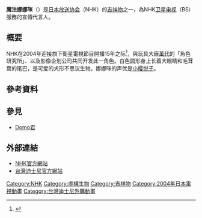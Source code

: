 {{多個問題|
{{primarysources|time=2016-03-30T06:07:35+00:00}}
{{refimprove|time=2016-03-30T06:07:35+00:00}}
{{expand|time=2016-05-14}}
}}

'''魔法娜娜咪'''（{{jpn|j=ななみちゃん|hg=<!--原名為平假名書寫，此處省略-->|rm=Nanami chan|f=y}}）是[[日本放送协会|日本放送协会]]（NHK）的[[吉祥物|吉祥物]]之一，為NHK[[卫星电视|卫星电视]]（BS）服務的宣傳代言人。

== 概要 ==
NHK在2004年迎接旗下衛星電視節目開播15年之际<ref>{{Cite web|url=http://www.nhk.or.jp/toppage/history/2004.html|title=2004年|accessdate=2015-10-21|work=NHKオンライン「ヒストリー」|publisher=日本放送協会}}</ref>，與玩具大廠[[萬代|萬代]]的「角色研究所」、以及影像企划公司{{link-ja|ROBOT (公司)|ロボット (企業)|ROBOT}}共同开发此一角色。白色圆形身上长着大眼睛和毛茸茸的尾巴，是可爱的犬形不思议生物。娜娜咪的声优是[[小樱悦子|小樱悦子]]。

== 參考資料 ==
{{Reflist}}

== 參見 ==
* [[Domo君|Domo君]]

== 外部連結==
*[https://web.archive.org/web/20160412210216/http://www.nhk-character.com/chara/nanami/ NHK官方網站]
*[https://web.archive.org/web/20160414040252/http://www.disney.com.tw/DisneyChannel/showinfo/nanami/ 台灣迪士尼官方網站]

{{anime-stub}}

[[Category:NHK|Category:NHK]]
[[Category:虛構生物|Category:虛構生物]]
[[Category:吉祥物|Category:吉祥物]]
[[Category:2004年日本電視動畫|Category:2004年日本電視動畫]]
[[Category:台灣迪士尼外購動畫|Category:台灣迪士尼外購動畫]]